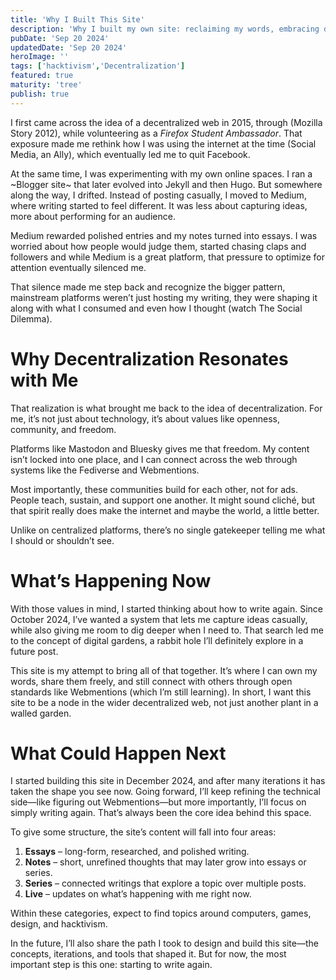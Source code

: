 ```yaml
---
title: 'Why I Built This Site'
description: 'Why I built my own site: reclaiming my words, embracing decentralization, and finding freedom to write again.'
pubDate: 'Sep 20 2024'
updatedDate: 'Sep 20 2024'
heroImage: ''
tags: ['hacktivism','Decentralization']
featured: true
maturity: 'tree'
publish: true
---
```


I first came across the idea of a decentralized web in 2015, through <Link href="https://www.youtube.com/watch?v=Pzj-h7gzn_c&t=1s">(Mozilla Story 2012)</Link>, while volunteering as a *Firefox Student Ambassador*. That exposure made me rethink how I was using the internet at the time (<Link href="https://beingrez.blogspot.com/2015/03/social-media-ally.html">Social Media, an Ally</Link>), which eventually led me to <Link href="https://beingrez.blogspot.com/2015/11/why-i-quit-facebook.html">quit Facebook</Link>.

At the same time, I was experimenting with my own online spaces. I ran a ~<Link href="https://beingrez.blogspot.com/">Blogger site</Link>~ that later evolved into Jekyll and then Hugo. But somewhere along the way, I drifted. Instead of posting casually, I moved to <Link href="https://medium.com/@ruwaizrazak">Medium</Link>, where writing started to feel different. It was less about capturing ideas, more about performing for an audience.

Medium rewarded polished entries and my notes turned into essays. I was worried about how people would judge them,  started chasing claps and followers and while Medium is a great platform, that pressure to optimize for attention eventually silenced me.

That silence made me step back and recognize the bigger pattern, mainstream platforms weren’t just hosting my writing, they were shaping it along with what I consumed and even how I thought (<Link href="https://www.netflix.com/watch/81254224?source=35">watch The Social Dilemma</Link>).

# Why Decentralization Resonates with Me
That realization is what brought me back to the idea of decentralization. For me, it’s not just about technology, it’s about values like openness, community, and freedom.

Platforms like <Link href="https://mastodon.social/@ruwaizrazak">Mastodon</Link> and <Link href="https://bsky.app/profile/ruwaizrazak.bsky.social">Bluesky</Link> gives me that freedom. My content isn’t locked into one place, and I can connect across the web through systems like the Fediverse and Webmentions. 

Most importantly, these communities build for each other, not for ads. People teach, sustain, and support one another. It might sound cliché, but that spirit really does make the internet and maybe the world, a little better. 

Unlike on centralized platforms, there’s no single gatekeeper telling me what I should or shouldn’t see.
# What’s Happening Now
With those values in mind, I started thinking about how to write again. Since October 2024, I’ve wanted a system that lets me capture ideas casually, while also giving me room to dig deeper when I need to. That search led me to the concept of <Link href="https://hackernoon.com/what-is-a-digital-garden">digital gardens</Link>, a rabbit hole I’ll definitely explore in a future post.

This site is my attempt to bring all of that together. It’s where I can own my words, share them freely, and still connect with others through open standards like Webmentions (which I’m still learning). In short, I want this site to be a node in the wider decentralized web, not just another plant in a walled garden.
# What Could Happen Next
I started building this site in December 2024, and after many iterations it has taken the shape you see now. Going forward, I’ll keep refining the technical side—like figuring out Webmentions—but more importantly, I’ll focus on simply writing again. That’s always been the core idea behind this space.

To give some structure, the site’s content will fall into four areas:
1. **Essays** – long-form, researched, and polished writing.
2.  **Notes** – short, unrefined thoughts that may later grow into essays or series.
3. **Series** – connected writings that explore a topic over multiple posts.
4. **Live** – updates on what’s happening with me right now.

Within these categories, expect to find topics around computers, games, design, and hacktivism.

In the future, I’ll also share the path I took to design and build this site—the concepts, iterations, and tools that shaped it. But for now, the most important step is this one: starting to write again.

